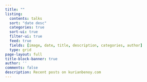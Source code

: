 ```yaml
---
title: ""
listing:
  contents: talks
  sort: "date desc"
  categories: true
  sort-ui: true
  filter-ui: true
  feed: true
  fields: [image, date, title, description, categories, author]
  type: grid
page-layout: full
title-block-banner: true
author: ''
comments: false
description: Recent posts on kurianbenoy.com
---
```

